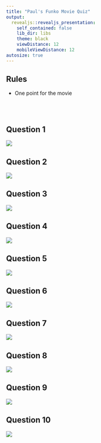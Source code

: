 ```yaml
---
title: "Paul's Funko Movie Quiz"
output:
  revealjs::revealjs_presentation:
    self_contained: false
    lib_dir: libs
    theme: black
    viewDistance: 12
    mobileViewDistance: 12
autosize: true
---
```


## Rules

- One point for the movie

<br /><br />

## Question 1
<img src="10.pdf"></img>

## Question 2
<img src="5.pdf"></img>

## Question 3
<img src="3.pdf"></img>

## Question 4
<img src="4.pdf"></img>

## Question 5
<img src="2.pdf"></img>

## Question 6
<img src="6.pdf"></img>

## Question 7
<img src="7.pdf"></img>

## Question 8
<img src="8.pdf"></img>

## Question 9
<img src="9.pdf"></img>

## Question 10
<img src="1.pdf"></img>

